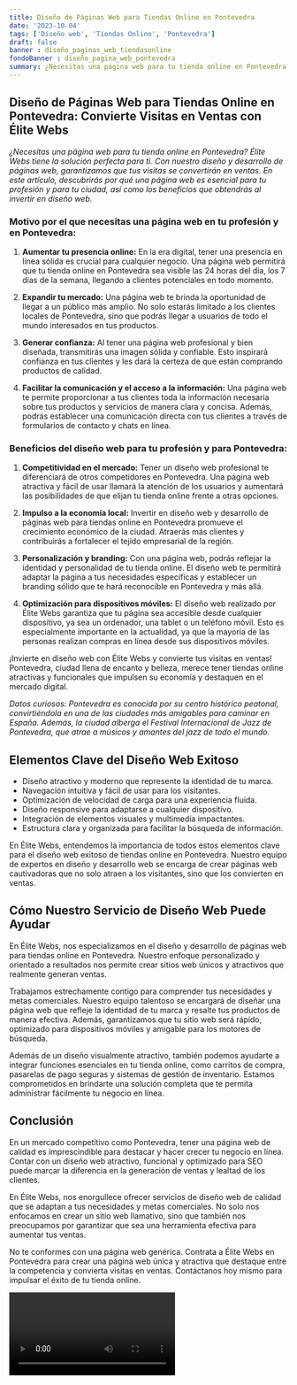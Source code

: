 ```yaml
---
title: Diseño de Páginas Web para Tiendas Online en Pontevedra
date: '2023-10-04'
tags: ['Diseño web', 'Tiendas Online', 'Pontevedra']
draft: false
banner : diseño_paginas_web_tiendasonline
fondoBanner : diseño_pagina_web_pontevedra
summary: ¿Necesitas una página web para tu tienda online en Pontevedra? Élite Webs tiene la solución perfecta para ti. Con nuestro diseño y desarrollo de páginas web, garantizamos que tus visitas se convertirán en ventas. En este artículo, descubrirás por qué una página web es esencial para tu profesión y para tu ciudad, así como los beneficios que obtendrás al invertir en diseño web.
---
```


## **Diseño de Páginas Web para Tiendas Online en Pontevedra: Convierte Visitas en Ventas con Élite Webs**

*¿Necesitas una página web para tu tienda online en Pontevedra? Élite Webs tiene la solución perfecta para ti. Con nuestro diseño y desarrollo de páginas web, garantizamos que tus visitas se convertirán en ventas. En este artículo, descubrirás por qué una página web es esencial para tu profesión y para tu ciudad, así como los beneficios que obtendrás al invertir en diseño web.*

### **Motivo por el que necesitas una página web en tu profesión y en Pontevedra:**

1. **Aumentar tu presencia online:** En la era digital, tener una presencia en línea sólida es crucial para cualquier negocio. Una página web permitirá que tu tienda online en Pontevedra sea visible las 24 horas del día, los 7 días de la semana, llegando a clientes potenciales en todo momento.

2. **Expandir tu mercado:** Una página web te brinda la oportunidad de llegar a un público más amplio. No solo estarás limitado a los clientes locales de Pontevedra, sino que podrás llegar a usuarios de todo el mundo interesados en tus productos.

3. **Generar confianza:** Al tener una página web profesional y bien diseñada, transmitirás una imagen sólida y confiable. Esto inspirará confianza en tus clientes y les dará la certeza de que están comprando productos de calidad.

4. **Facilitar la comunicación y el acceso a la información:** Una página web te permite proporcionar a tus clientes toda la información necesaria sobre tus productos y servicios de manera clara y concisa. Además, podrás establecer una comunicación directa con tus clientes a través de formularios de contacto y chats en línea.

### **Beneficios del diseño web para tu profesión y para Pontevedra:**

1. **Competitividad en el mercado:** Tener un diseño web profesional te diferenciará de otros competidores en Pontevedra. Una página web atractiva y fácil de usar llamará la atención de los usuarios y aumentará las posibilidades de que elijan tu tienda online frente a otras opciones.

2. **Impulso a la economía local:** Invertir en diseño web y desarrollo de páginas web para tiendas online en Pontevedra promueve el crecimiento económico de la ciudad. Atraerás más clientes y contribuirás a fortalecer el tejido empresarial de la región.

3. **Personalización y branding:** Con una página web, podrás reflejar la identidad y personalidad de tu tienda online. El diseño web te permitirá adaptar la página a tus necesidades específicas y establecer un branding sólido que te hará reconocible en Pontevedra y más allá.

4. **Optimización para dispositivos móviles:** El diseño web realizado por Élite Webs garantiza que tu página sea accesible desde cualquier dispositivo, ya sea un ordenador, una tablet o un teléfono móvil. Esto es especialmente importante en la actualidad, ya que la mayoría de las personas realizan compras en línea desde sus dispositivos móviles.

¡Invierte en diseño web con Élite Webs y convierte tus visitas en ventas! Pontevedra, ciudad llena de encanto y belleza, merece tener tiendas online atractivas y funcionales que impulsen su economía y destaquen en el mercado digital.

*Datos curiosos: Pontevedra es conocida por su centro histórico peatonal, convirtiéndola en una de las ciudades más amigables para caminar en España. Además, la ciudad alberga el Festival Internacional de Jazz de Pontevedra, que atrae a músicos y amantes del jazz de todo el mundo.*

<GifSeo />

<Cta />

## Elementos Clave del Diseño Web Exitoso

- Diseño atractivo y moderno que represente la identidad de tu marca.
- Navegación intuitiva y fácil de usar para los visitantes.
- Optimización de velocidad de carga para una experiencia fluida.
- Diseño responsive para adaptarse a cualquier dispositivo.
- Integración de elementos visuales y multimedia impactantes.
- Estructura clara y organizada para facilitar la búsqueda de información.

En Élite Webs, entendemos la importancia de todos estos elementos clave para el diseño web exitoso de tiendas online en Pontevedra. Nuestro equipo de expertos en diseño y desarrollo web se encarga de crear páginas web cautivadoras que no solo atraen a los visitantes, sino que los convierten en ventas.

## Cómo Nuestro Servicio de Diseño Web Puede Ayudar

En Élite Webs, nos especializamos en el diseño y desarrollo de páginas web para tiendas online en Pontevedra. Nuestro enfoque personalizado y orientado a resultados nos permite crear sitios web únicos y atractivos que realmente generan ventas.

Trabajamos estrechamente contigo para comprender tus necesidades y metas comerciales. Nuestro equipo talentoso se encargará de diseñar una página web que refleje la identidad de tu marca y resalte tus productos de manera efectiva. Además, garantizamos que tu sitio web será rápido, optimizado para dispositivos móviles y amigable para los motores de búsqueda.

Además de un diseño visualmente atractivo, también podemos ayudarte a integrar funciones esenciales en tu tienda online, como carritos de compra, pasarelas de pago seguras y sistemas de gestión de inventario. Estamos comprometidos en brindarte una solución completa que te permita administrar fácilmente tu negocio en línea.

## Conclusión

En un mercado competitivo como Pontevedra, tener una página web de calidad es imprescindible para destacar y hacer crecer tu negocio en línea. Contar con un diseño web atractivo, funcional y optimizado para SEO puede marcar la diferencia en la generación de ventas y lealtad de los clientes.

En Élite Webs, nos enorgullece ofrecer servicios de diseño web de calidad que se adaptan a tus necesidades y metas comerciales. No solo nos enfocamos en crear un sitio web llamativo, sino que también nos preocupamos por garantizar que sea una herramienta efectiva para aumentar tus ventas.

No te conformes con una página web genérica. Contrata a Élite Webs en Pontevedra para crear una página web única y atractiva que destaque entre la competencia y convierta visitas en ventas. Contáctanos hoy mismo para impulsar el éxito de tu tienda online.

<Video />

<CtaBot job='Tiendas Online' city='Pontevedra'/>

<Gmaps query='Pontevedra+españa+maps' />